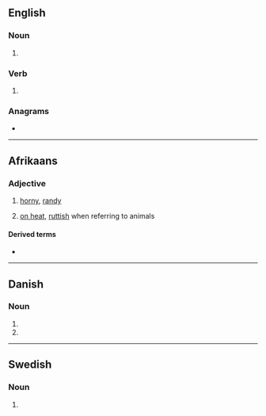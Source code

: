 {{also|Jags}}
==English==

===Noun===
{{head|en|noun form}}

# {{plural of|en|jag}}

===Verb===
{{head|en|verb form}}

# {{en-third-person singular of|jag}}

===Anagrams===
* {{anagrams|en|a=agjs|AGJs|JGAs}}

----

==Afrikaans==

===Adjective===
{{af-adj}}

# {{lb|af|coarse}} [[horny]], [[randy]]
# [[on heat]], [[ruttish]] when referring to animals

====Derived terms====
* {{l|af|jagsheid}}

----

==Danish==

===Noun===
{{head|da|noun form|g=n}}

# {{inflection of|da|jag||indef|gen|s}}
# {{inflection of|da|jag||indef|gen|p}}

----

==Swedish==

===Noun===
{{head|sv|noun form}}

# {{sv-noun-form-indef-gen|jag}}